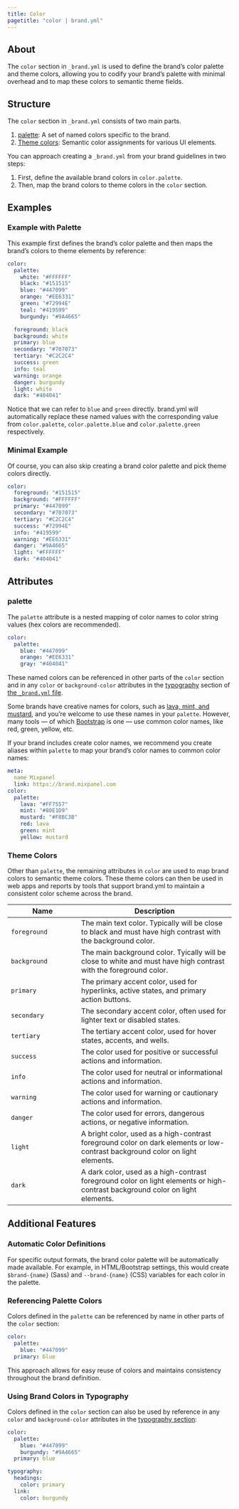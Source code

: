 ```yaml
---
title: Color
pagetitle: "color | brand.yml"
---
```


## About

The `color` section in `_brand.yml` is used to define the brand's color palette and theme colors, allowing you to codify your brand's palette with minimal overhead and to map these colors to semantic theme fields.

## Structure

The `color` section in `_brand.yml` consists of two main parts.

1.  [palette](#palette): A set of named colors specific to the brand.
2.  [Theme colors](#theme-colors): Semantic color assignments for various UI elements.

You can approach creating a `_brand.yml` from your brand guidelines in two steps:

1. First, define the available brand colors in `color.palette`.
2. Then, map the brand colors to theme colors in the `color` section.

## Examples

### Example with Palette

This example first defines the brand's color palette and then maps the brand's colors to theme elements by reference:

```.yaml
color:
  palette:
    white: "#FFFFFF"
    black: "#151515"
    blue: "#447099"
    orange: "#EE6331"
    green: "#72994E"
    teal: "#419599"
    burgundy: "#9A4665"

  foreground: black
  background: white
  primary: blue
  secondary: "#707073"
  tertiary: "#C2C2C4"
  success: green
  info: teal
  warning: orange
  danger: burgundy
  light: white
  dark: "#404041"
```

Notice that we can refer to `blue` and `green` directly.
brand.yml will automatically replace these named values with the corresponding value from `color.palette`, `color.palette.blue` and `color.palette.green` respectively.

### Minimal Example

Of course, you can also skip creating a brand color palette and pick theme colors directly.

```.yaml
color:
  foreground: "#151515"
  background: "#FFFFFF"
  primary: "#447099"
  secondary: "#707073"
  tertiary: "#C2C2C4"
  success: "#72994E"
  info: "#419599"
  warning: "#EE6331"
  danger: "#9A4665"
  light: "#FFFFFF"
  dark: "#404041"
```

## Attributes

### palette {#palette}

The `palette` attribute is a nested mapping of color names to color string values (hex colors are recommended).

```.yaml
color:
  palette:
    blue: "#447099"
    orange: "#EE6331"
    gray: "#404041"
```

These named colors can be referenced in other parts of the `color` section and in any `color` or `background-color` attributes in the [typography](typography.qmd) section of [the `_brand.yml` file](index.qmd).

Some brands have creative names for colors, such as [lava, mint, and mustard](https://brand.mixpanel.com/7d777d80-7d99-4c2a-9730-2a960e190bf8/1ae88802-a827-40a5-96a3-547abacf70b7), and you're welcome to use these names in your `palette`.
However, many tools --- of which [Bootstrap](https://getbootstrap.com/docs/5.0/customize/color/) is one --- use common color names, like red, green, yellow, etc.

If your brand includes create color names, we recommend you create aliases within `palette` to map your brand's color names to common color names:

```.yaml
meta:
  name Mixpanel
  link: https://brand.mixpanel.com
color:
  palette:
    lava: "#FF7557"
    mint: "#80E1D9"
    mustard: "#F8BC3B"
    red: lava
    green: mint
    yellow: mustard
```

### Theme Colors {#theme-colors}

Other than `palette`, the remaining attributes in `color` are used to map brand colors to semantic theme colors.
These theme colors can then be used in web apps and reports by tools that support brand.yml to maintain a consistent color scheme across the brand.

| Name | Description |
|-----------------------|-------------------------------------------------|
| `foreground` | The main text color. Typically will be close to black and must have high contrast with the background color. |
| `background` | The main background color. Tyically will be close to white and must have high contrast with the foreground color. |
| `primary` | The primary accent color, used for hyperlinks, active states, and primary action buttons. |
| `secondary` | The secondary accent color, often used for lighter text or disabled states. |
| `tertiary` | The tertiary accent color, used for hover states, accents, and wells. |
| `success` | The color used for positive or successful actions and information. |
| `info` | The color used for neutral or informational actions and information. |
| `warning` | The color used for warning or cautionary actions and information. |
| `danger` | The color used for errors, dangerous actions, or negative information. |
| `light` | A bright color, used as a high-contrast foreground color on dark elements or low-contrast background color on light elements. |
| `dark` | A dark color, used as a high-contrast foreground color on light elements or high-contrast background color on light elements. |

## Additional Features

### Automatic Color Definitions

For specific output formats, the brand color palette will be automatically made available.
For example, in HTML/Bootstrap settings, this would create `$brand-{name}` (Sass) and `--brand-{name}` (CSS) variables for each color in the palette.

### Referencing Palette Colors

Colors defined in the `palette` can be referenced by name in other parts of the `color` section:

```.yaml
color:
  palette:
    blue: "#447099"
  primary: blue
```

This approach allows for easy reuse of colors and maintains consistency throughout the brand definition.

### Using Brand Colors in Typography

Colors defined in the `color` section can also be used by reference in any `color` and `background-color` attributes in the [typography section](typography.qmd):

```.yaml
color:
  palette:
    blue: "#447099"
    burgundy: "#9A4665"
  primary: blue

typography:
  headings:
    color: primary
  link:
    color: burgundy
```
